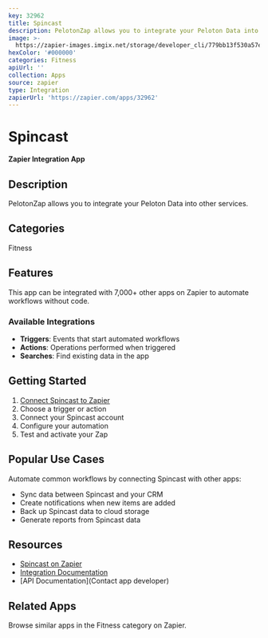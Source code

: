 ```yaml
---
key: 32962
title: Spincast
description: PelotonZap allows you to integrate your Peloton Data into other services.
image: >-
  https://zapier-images.imgix.net/storage/developer_cli/779bb13f530a57efed90a4a4b95f45c1.png?auto=format%2Ccompress&ixlib=python-3.0.0&q=50
hexColor: '#000000'
categories: Fitness
apiUrl: ''
collection: Apps
source: zapier
type: Integration
zapierUrl: 'https://zapier.com/apps/32962'
---
```

# Spincast

**Zapier Integration App**

## Description

PelotonZap allows you to integrate your Peloton Data into other services.

## Categories

Fitness

## Features

This app can be integrated with 7,000+ other apps on Zapier to automate workflows without code.

### Available Integrations

- **Triggers**: Events that start automated workflows
- **Actions**: Operations performed when triggered
- **Searches**: Find existing data in the app

## Getting Started

1. [Connect Spincast to Zapier](https://zapier.com/apps/32962)
2. Choose a trigger or action
3. Connect your Spincast account
4. Configure your automation
5. Test and activate your Zap

## Popular Use Cases

Automate common workflows by connecting Spincast with other apps:

- Sync data between Spincast and your CRM
- Create notifications when new items are added
- Back up Spincast data to cloud storage
- Generate reports from Spincast data

## Resources

- [Spincast on Zapier](https://zapier.com/apps/32962)
- [Integration Documentation](https://zapier.com/apps/32962/integrations)
- [API Documentation](Contact app developer)

## Related Apps

Browse similar apps in the Fitness category on Zapier.
